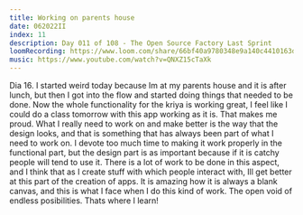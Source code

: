 ```yaml
---
title: Working on parents house
date: 062022II
index: 11
description: Day 011 of 108 - The Open Source Factory Last Sprint
loomRecording: https://www.loom.com/share/66bf40a9780348e9a140c4410163d742
music: https://www.youtube.com/watch?v=QNXZ15cTaXk
---
```


Dia 16. I started weird today because Im at my parents house and it is after lunch, but then I got into the flow and started doing things that needed to be done. Now the whole functionality for the kriya is working great, I feel like I could do a class tomorrow with this app working as it is. That makes me proud. What I really need to work on and make better is the way that the design looks, and that is something that has always been part of what I need to work on. I devote too much time to making it work properly in the functional part, but the design part is as important because if it is catchy people will tend to use it. There is a lot of work to be done in this aspect, and I think that as I create stuff with which people interact with, Ill get better at this part of the creation of apps. It is amazing how it is always a blank canvas, and this is what I face when I do this kind of work. The open void of endless posibilities. Thats where I learn!
